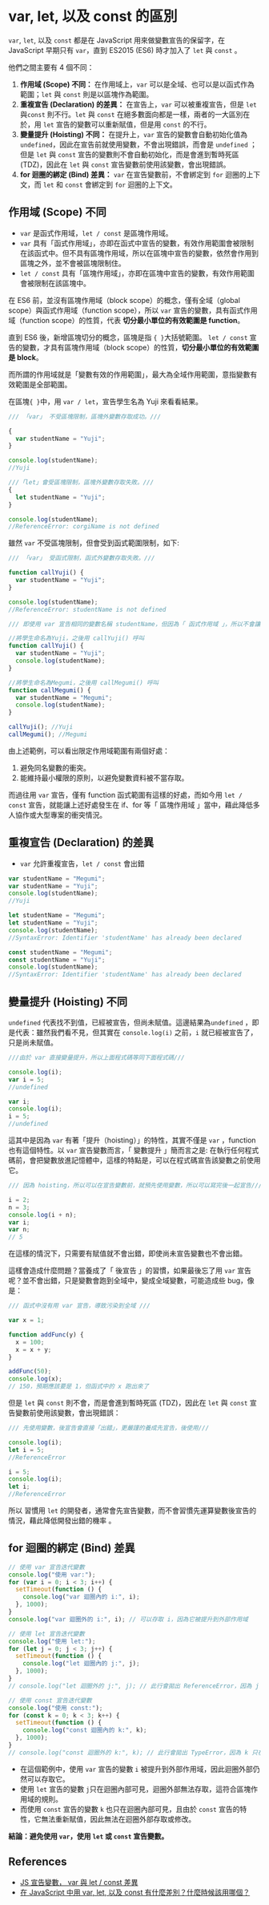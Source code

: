 # var, let, 以及 const 的區別

`var`, `let`, 以及 `const` 都是在 JavaScript 用來做變數宣告的保留字，在 JavaScript 早期只有 `var`，直到 ES2015 (ES6) 時才加入了 `let` 與 `const` 。

他們之間主要有 4 個不同：

1. **作用域 (Scope) 不同：** 在作用域上，`var` 可以是全域、也可以是以函式作為範圍；`let` 與 `const` 則是以區塊作為範圍。
2. **重複宣告 (Declaration) 的差異：** 在宣告上，`var` 可以被重複宣告，但是 `let` 與`const` 則不行。`let` 與 `const` 在絕多數面向都是一樣，兩者的一大區別在於，用 `let` 宣告的變數可以重新賦值，但是用 `const` 的不行。
3. **變量提升 (Hoisting) 不同：** 在提升上，`var` 宣告的變數會自動初始化值為 `undefined`，因此在宣告前就使用變數，不會出現錯誤，而會是 `undefined` ；但是 `let` 與 `const` 宣告的變數則不會自動初始化，而是會進到暫時死區 (TDZ)，因此在 `let` 與 `const` 宣告變數前使用該變數，會出現錯誤。
4. **for 迴圈的綁定 (Bind) 差異：** `var` 在宣告變數前，不會綁定到 `for` 迴圈的上下文，而 `let` 和 `const` 會綁定到 `for` 迴圈的上下文。

## 作用域 (Scope) 不同

- `var` 是函式作用域，`let / const` 是區塊作用域。
- `var` 具有「函式作用域」，亦即在函式中宣告的變數，有效作用範圍會被限制在該函式中。但不具有區塊作用域，所以在區塊中宣告的變數，依然會作用到區塊之外，並不會被區塊限制住。
- `let / const` 具有「區塊作用域」，亦即在區塊中宣告的變數，有效作用範圍會被限制在該區塊中。

在 ES6 前，並沒有區塊作用域（block scope）的概念，僅有全域（global scope）與函式作用域（function scope），所以 `var` 宣告的變數，具有函式作用域（function scope）的性質，代表 **切分最小單位的有效範圍是 function**。

直到 ES6 後，新增區塊切分的概念，區塊是指 `{ }`大括號範圍。 `let / const` 宣告的變數，才具有區塊作用域（block scope）的性質，**切分最小單位的有效範圍是 block**。

而所謂的作用域就是「變數有效的作用範圍」，最大為全域作用範圍，意指變數有效範圍是全部範圍。

在區塊`{ }`中，用 `var / let`，宣告學生名為 Yuji 來看看結果。

```js
/// 「var」 不受區塊限制，區塊外變數存取成功。///

{
  var studentName = "Yuji";
}

console.log(studentName);
//Yuji
```

```js
///「let」會受區塊限制，區塊外變數存取失敗。///
{
  let studentName = "Yuji";
}

console.log(studentName);
//ReferenceError: corgiName is not defined
```

雖然 `var` 不受區塊限制，但會受到函式範圍限制，如下:

```js
/// 「var」 受函式限制，函式外變數存取失敗。///

function callYuji() {
  var studentName = "Yuji";
}

console.log(studentName);
//ReferenceError: studentName is not defined
```

```js
/// 即使用 var 宣告相同的變數名稱 studentName，但因為「 函式作用域 」，所以不會讓同名變數衝突。 ///

//將學生命名為Yuji，之後用 callYuji() 呼叫
function callYuji() {
  var studentName = "Yuji";
  console.log(studentName);
}

//將學生命名為Megumi，之後用 callMegumi() 呼叫
function callMegumi() {
  var studentName = "Megumi";
  console.log(studentName);
}

callYuji(); //Yuji
callMegumi(); //Megumi
```

由上述範例，可以看出限定作用域範圍有兩個好處：

1. 避免同名變數的衝突。
2. 能維持最小權限的原則，以避免變數資料被不當存取。

而過往用 `var` 宣告，僅有 function 函式範圍有這樣的好處，而如今用 `let / const` 宣告，就能讓上述好處發生在 if、for 等「 區塊作用域 」當中，藉此降低多人協作或大型專案的衝突情況。

## 重複宣告 (Declaration) 的差異

- `var` 允許重複宣告，`let / const` 會出錯

```js
var studentName = "Megumi";
var studentName = "Yuji";
console.log(studentName);
//Yuji

let studentName = "Megumi";
let studentName = "Yuji";
console.log(studentName);
//SyntaxError: Identifier 'studentName' has already been declared

const studentName = "Megumi";
const studentName = "Yuji";
console.log(studentName);
//SyntaxError: Identifier 'studentName' has already been declared
```

## 變量提升 (Hoisting) 不同

`undefined` 代表找不到值，已經被宣告，但尚未賦值。這邊結果為`undefined` ，即是代表：雖然我們看不見，但其實在 `console.log(i)` 之前，`i` 就已經被宣告了，只是尚未賦值。

```js
///由於 var 直接變量提升，所以上面程式碼等同下面程式碼///

console.log(i);
var i = 5;
//undefined

var i;
console.log(i);
i = 5;
//undefined
```

這其中是因為 `var` 有著「提升（hoisting）」的特性，其實不僅是 `var` ，function 也有這個特性。以 `var` 宣告變數而言，「 變數提升 」簡而言之是: 在執行任何程式碼前，會把變數放進記憶體中，這樣的特點是，可以在程式碼宣告該變數之前使用它。

```js
/// 因為 hoisting，所以可以在宣告變數前，就預先使用變數，所以可以寫完後一起宣告///

i = 2;
n = 3;
console.log(i + n);
var i;
var n;
// 5
```

在這樣的情況下，只需要有賦值就不會出錯，即使尚未宣告變數也不會出錯。

這樣會造成什麼問題？當養成了「 後宣告 」的習慣，如果最後忘了用 `var` 宣告呢？並不會出錯，只是變數會跑到全域中，變成全域變數，可能造成些 bug，像是：

```js
/// 函式中沒有用 var 宣告，導致污染到全域 ///

var x = 1;

function addFunc(y) {
  x = 100;
  x = x + y;
}

addFunc(50);
console.log(x);
// 150，預期應該要是 1，但函式中的 x 跑出來了
```

但是 `let` 與 `const` 則不會，而是會進到暫時死區 (TDZ)，因此在 `let` 與 `const` 宣告變數前使用該變數，會出現錯誤：

```js
/// 先使用變數，後宣告會直接「出錯」，更嚴謹的養成先宣告，後使用///

console.log(i);
let i = 5;
//ReferenceError

i = 5;
console.log(i);
let i;
//ReferenceError
```

所以 習慣用 `let` 的開發者，通常會先宣告變數，而不會習慣先運算變數後宣告的情況，藉此降低開發出錯的機率 。

## for 迴圈的綁定 (Bind) 差異

```js
// 使用 var 宣告迭代變數
console.log("使用 var:");
for (var i = 0; i < 3; i++) {
  setTimeout(function () {
    console.log("var 迴圈內的 i:", i);
  }, 1000);
}
console.log("var 迴圈外的 i:", i); // 可以存取 i，因為它被提升到外部作用域

// 使用 let 宣告迭代變數
console.log("使用 let:");
for (let j = 0; j < 3; j++) {
  setTimeout(function () {
    console.log("let 迴圈內的 j:", j);
  }, 1000);
}
// console.log("let 迴圈外的 j:", j); // 此行會拋出 ReferenceError，因為 j 只在迴圈內可見

// 使用 const 宣告迭代變數
console.log("使用 const:");
for (const k = 0; k < 3; k++) {
  setTimeout(function () {
    console.log("const 迴圈內的 k:", k);
  }, 1000);
}
// console.log("const 迴圈外的 k:", k); // 此行會拋出 TypeError，因為 k 只在迴圈內可見且不可重新賦值
```

- 在這個範例中，使用 `var` 宣告的變數 `i` 被提升到外部作用域，因此迴圈外部仍然可以存取它。
- 使用 `let` 宣告的變數 `j`只在迴圈內部可見，迴圈外部無法存取，這符合區塊作用域的規則。
- 而使用 `const` 宣告的變數 `k` 也只在迴圈內部可見，且由於 `const` 宣告的特性，它無法重新賦值，因此無法在迴圈外部存取或修改。

**結論：避免使用 `var`，使用 `let` 或 `const` 宣告變數。**

## References

- [JS 宣告變數， var 與 let / const 差異](https://www.programfarmer.com/articles/2020/javascript-var-let-const-for-loop)
- [在 JavaScript 中用 var, let, 以及 const 有什麼差別？什麼時候該用哪個？](https://www.explainthis.io/zh-hant/swe/js-var-let-const-in-javascript)
